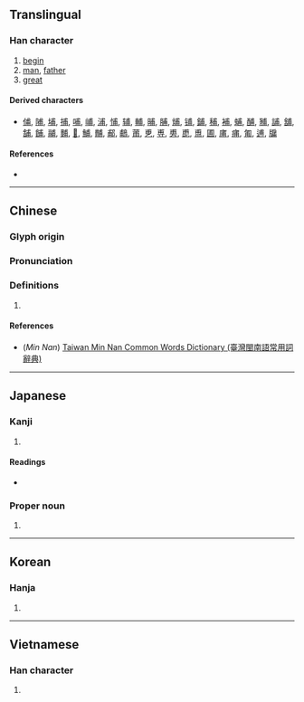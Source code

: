 {{character info/new}}
{{also|叀}}
==Translingual==

===Han character===
{{Han char|rn=101|rad=用|as=02|sn=7|four=53227|canj=IJB}}

# [[begin]]
# [[man]], [[father]]
# [[great]]

====Derived characters====
* [[俌]], [[陠]], [[埔]], [[捕]], [[哺]], [[峬]], [[浦]], [[悑]], [[辅]], [[輔]], [[晡]], [[脯]], [[烳]], [[铺]], [[鋪]], [[秿]], [[補]], [[蜅]], [[酺]], [[豧]], [[誧]], [[舖]], [[舗]], [[餔]], [[鬴]], [[麱]], [[𫚙]], [[鯆]], [[黼]], [[郙]], [[鵏]], [[莆]], [[乶]], [[尃]], [[旉]], [[喸]], [[盙]], [[圃]], [[庯]], [[痡]], [[匍]], [[逋]], [[牖]]

====References====
* {{Han ref|kx=0756.020|dkj=21706|dj=1166.040|hdz=10020.010|uh=752B|ud=29995|bh=A86A|bd=43114}}

----

==Chinese==
{{zh-forms}}

===Glyph origin===
{{Han etym}}

===Pronunciation===
{{zh-pron
|m=fǔ
|c=fu2,pou2,pou3
|h=pfs=phú
|mn=hú
|mn-t=pou2
|w=
|mc=y
|oc=y
|ma=
|cat=v,n,a
}}

===Definitions===
{{zh-hanzi}}

# {{rfdef|zh}}

====References====
* (''Min Nan'') [http://twblg.dict.edu.tw/holodict_new/index.html Taiwan Min Nan Common Words Dictionary (臺灣閩南語常用詞辭典)]

----

==Japanese==

===Kanji===
{{ja-kanji|grade=|rs=用02}}

# {{defn|lang=ja|sort=用02}}

====Readings====
* {{ja-readings|goon=[[ふ]] (fu)|kanon=[[ふ]] (fu)|kanyoon=[[ほ]] (ho)|kun=[[はじめ]] (hajime), [[すけ]] (suke)|nanori=}}

===Proper noun===
{{ja-pos|proper|はじめ}}

# {{given name|male|lang=ja|sort=はじめ}}

----

==Korean==

===Hanja===
{{ko-hanja|hangeul=보|eumhun=|rv=bo|mr=po|y=po}}

# {{defn|lang=ko|sort=用02}}

----

==Vietnamese==

===Han character===
{{vi-hantu|[[phủ]], [[bo]], [[bô]], [[bố]]|rs=用02}}

# {{defn|lang=vi|sort=用02}}